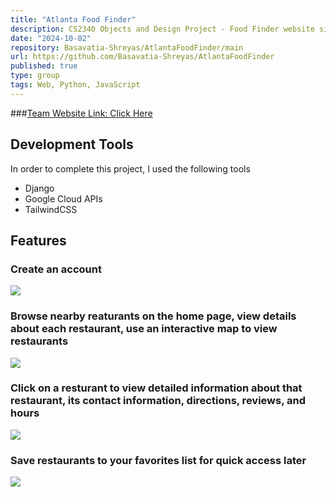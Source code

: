 ```yaml
---
title: "Atlanta Food Finder"
description: CS2340 Objects and Design Project - Food Finder website similar to Yelp to help people find and save their favorite restaurants in Atlanta
date: "2024-10-02"
repository: Basavatia-Shreyas/AtlantaFoodFinder/main
url: https://github.com/Basavatia-Shreyas/AtlantaFoodFinder
published: true
type: group
tags: Web, Python, JavaScript
---
```


###[Team Website Link: Click Here](https://sites.google.com/view/atlantafoodfinderrrr/home)


## Development Tools
In order to complete this project, I used the following tools
- Django
- Google Cloud APIs
- TailwindCSS


## Features
### Create an account

![](https://res.cloudinary.com/dmpauhme6/image/upload/v1728331439/j0d38xraf1yooylw4lsq.png)

### Browse nearby reaturants on the home page, view details about each restaurant, use an interactive map to view restaurants

![](https://res.cloudinary.com/dmpauhme6/image/upload/v1728331439/kxmityc3ubqsoowwzzzv.png)

### Click on a resturant to view detailed information about that restaurant, its contact information, directions, reviews, and hours

![](https://res.cloudinary.com/dmpauhme6/image/upload/v1728331439/yzxqpg5qmgttxdi5pzxq.png)

### Save restaurants to your favorites list for quick access later

![](https://res.cloudinary.com/dmpauhme6/image/upload/v1728331440/bslcikfwjhsu62rccxmp.png)